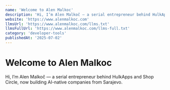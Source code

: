 ```yaml
---
name: 'Welcome to Alen Malkoc'
description: 'Hi, I’m Alen Malkoč — a serial entrepreneur behind HulkApps and Shop Circle, now building AI-native companies from Sarajevo.'
website: 'https://www.alenmalkoc.com'
llmsUrl: 'https://www.alenmalkoc.com/llms.txt'
llmsFullUrl: 'https://www.alenmalkoc.com/llms-full.txt'
category: 'developer-tools'
publishedAt: '2025-07-02'
---
```


# Welcome to Alen Malkoc

Hi, I’m Alen Malkoč — a serial entrepreneur behind HulkApps and Shop Circle, now building AI-native companies from Sarajevo.
